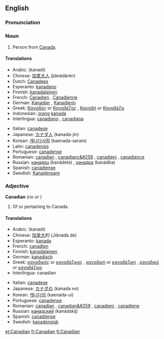 ==English==

===Pronunciation===
{{SAMPA|k@"neIdI@n}}

===Noun===
{{en-noun}}

# Person from [[Canada]].

====Translations====
{{top}}
*Arabic: {{ARchar|[[كندي]]}} (kanadi)
*Chinese: [[加拿大人]] (jiānádàrén)
*Dutch: [[Canadees]]
*Esperanto: [[kanadano]] {{mf}}
*Finnish: [[kanadalainen]]
*French: [[Canadien]] {{m}}, [[Canadienne]]  {{f}}
*German: [[Kanadier]] {{m}}, [[Kanadierin]]  {{f}}
*Greek: [[Καναδός]] or [[Καναδέζος]] {{m}}, [[Καναδή]] or [[Καναδέζα]] {{f}}
*Indonesian: [[orang]] [[kanada]]
*Interlingua: [[canadiano]] {{m}}, [[canadiana]] {{f}}
{{mid}}
*Italian: [[canadese]]
*Japanese: [[カナダ]][[人]] (kanada-jin)
*Korean: [[캐나다]][[사람]] (kaenada-saram)
*Latin: [[canadensis]]
*Portuguese: [[canadense]] {{mf}}
*Romanian: [[canadian]] {{m}}, [[canadianc&#259]] {{f}}, [[canadieni]] {{m}} {{p}}, [[canadience]] {{f}} {{p}}
*Russian: [[канадец]] (kanádets) {{m}}, [[канадка]] (kanádka) {{f}}
*Spanish: [[canadiense]] {{mf}}
*Swedish: [[Kanadensare]]
{{bottom}}

===Adjective===
'''Canadian'''  (''no'' {{compar}} ''or'' {{superl}})

# Of or pertaining to Canada.

====Translations====
{{top}}
*Arabic: {{ARchar|[[كندي]]}} (kanadi)
*Chinese: [[加拿大]]的 (Jiānádà de)
*Esperanto: [[kanada]]
*French: [[canadien]]
*Finnish: [[kanadalainen]]
*German: [[kanadisch]] 
*Greek: [[καναδικός]] or [[καναδέζικος]] {{m}}, [[καναδική]] or [[καναδέζικη]] {{f}}, [[καναδικό]] or [[καναδέζικο]] {{n}}
*Interlingua: canadian
{{mid}}
*Italian: [[canadese]]
*Japanese: [[カナダ]]の (kanada no)
*Korean: [[캐나다]]의 (kaenada-ui)
*Portuguese: [[canadense]] {{mf}}
*Romanian: [[canadian]] {{m}}, [[canadian&#259]] {{f}}, [[canadieni]] {{m}} {{p}}, [[canadiene]] {{f}} {{p}}
*Russian: [[канадский]] (kanádskij)
*Spanish: [[canadiense]]
*Swedish: [[kanadensisk]]
{{bottom}}

[[et:Canadian]]
[[fr:Canadian]]
[[fi:Canadian]]